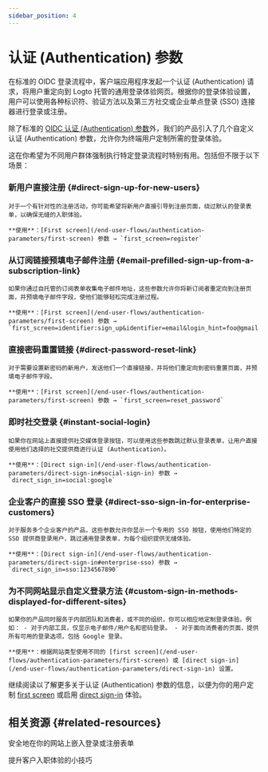 ```yaml
---
sidebar_position: 4
---
```


# 认证 (Authentication) 参数

在标准的 OIDC 登录流程中，客户端应用程序发起一个认证 (Authentication) 请求，将用户重定向到 Logto 托管的通用登录体验网页。根据你的登录体验设置，用户可以使用各种标识符、验证方法以及第三方社交或企业单点登录 (SSO) 连接器进行登录或注册。

除了标准的 [OIDC 认证 (Authentication) 参数](https://openid.net/specs/openid-connect-core-1_0.html#AuthRequest)外，我们的产品引入了几个自定义认证 (Authentication) 参数，允许你为终端用户定制所需的登录体验。

这在你希望为不同用户群体强制执行特定登录流程时特别有用。包括但不限于以下场景：

### 新用户直接注册 \{#direct-sign-up-for-new-users}

    对于一个有针对性的注册活动，你可能希望将新用户直接引导到注册页面，绕过默认的登录表单，以确保无缝的入职体验。

    **使用**：[First screen](/end-user-flows/authentication-parameters/first-screen) 参数 → `first_screen=register`

### 从订阅链接预填电子邮件注册 \{#email-prefilled-sign-up-from-a-subscription-link}

    如果你通过自托管的订阅表单收集电子邮件地址，这些参数允许你将新订阅者重定向到注册页面，并预填电子邮件字段，使他们能够轻松完成注册过程。

    **使用**：[First screen](/end-user-flows/authentication-parameters/first-screen) 参数 → `first_screen=identifier:sign_up&identifier=email&login_hint=foo@gmail.com`

### 直接密码重置链接 \{#direct-password-reset-link}

    对于需要设置新密码的新用户，发送他们一个直接链接，并将他们重定向到密码重置页面，并预填电子邮件字段。

    **使用**：[First screen](/end-user-flows/authentication-parameters/first-screen) 参数 → `first_screen=reset_password`

### 即时社交登录 \{#instant-social-login}

    如果你在网站上直接提供社交媒体登录按钮，可以使用这些参数跳过默认登录表单，让用户直接使用他们选择的社交提供商进行认证 (Authentication)。

    **使用**：[Direct sign-in](/end-user-flows/authentication-parameters/direct-sign-in#social-sign-in) 参数 → `direct_sign_in=social:google`

### 企业客户的直接 SSO 登录 \{#direct-sso-sign-in-for-enterprise-customers}

    对于服务多个企业客户的产品，这些参数允许你显示一个专用的 SSO 按钮，使用他们特定的 SSO 提供商登录用户，跳过通用登录表单，为每个组织提供无缝体验。

    **使用**：[Direct sign-in](/end-user-flows/authentication-parameters/direct-sign-in#enterprise-sso) 参数 → `direct_sign_in=sso:1234567890`

### 为不同网站显示自定义登录方法 \{#custom-sign-in-methods-displayed-for-different-sites}

    如果你的产品同时服务于内部团队和消费者，或不同的组织，你可以相应地定制登录体验。例如： - 对于内部工具，仅显示电子邮件/用户名和密码登录。 - 对于面向消费者的页面，提供所有可用的登录选项，包括 Google 登录。

    **使用**：根据网站类型使用不同的 [first screen](/end-user-flows/authentication-parameters/first-screen) 或 [direct sign-in](/end-user-flows/authentication-parameters/direct-sign-in) 设置。

继续阅读以了解更多关于认证 (Authentication) 参数的信息，以便为你的用户定制 [first screen](/end-user-flows/authentication-parameters/first-screen) 或启用 [direct sign-in](/end-user-flows/authentication-parameters/direct-sign-in) 体验。

## 相关资源 \{#related-resources}

<Url href="https://blog.logto.io/embed-login-or-registration-forms-securely-on-your-site">
  安全地在你的网站上嵌入登录或注册表单
</Url>

<Url href="https://blog.logto.io/authentication-parameters">提升客户入职体验的小技巧</Url>
